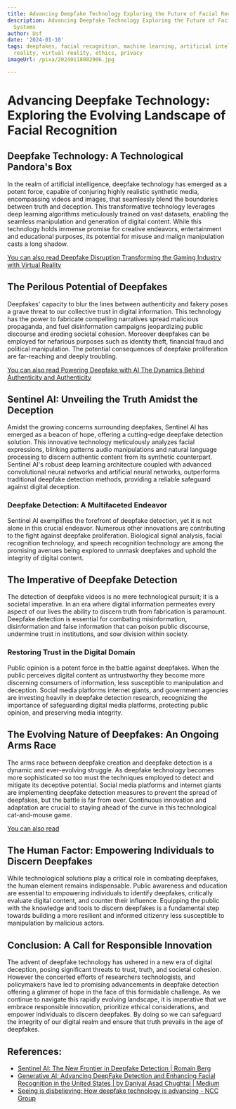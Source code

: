 ```yaml
---
title: Advancing Deepfake Technology Exploring the Future of Facial Recognition Systems
description: Advancing Deepfake Technology Exploring the Future of Facial Recognition
  Systems
author: Usf
date: '2024-01-10'
tags: deepfakes, facial recognition, machine learning, artificial intelligence, augmented
  reality, virtual reality, ethics, privacy
imageUrl: /pixa/20240118082906.jpg

---
```

# Advancing Deepfake Technology: Exploring  the Evolving Landscape of Facial Recognition

## Deepfake Technology: A Technological Pandora's Box

In the realm of  artificial intelligence, deepfake technology has emerged as a  potent force, capable of conjuring highly realistic synthetic  media, encompassing videos and  images, that seamlessly blend the boundaries between truth and deception. This transformative technology leverages deep learning algorithms meticulously trained  on vast datasets, enabling the seamless manipulation and generation of digital content. While this technology  holds immense promise for creative endeavors, entertainment  and educational purposes, its potential for  misuse and malign manipulation casts a long shadow.

[You can also read Deepfake Disruption Transforming the Gaming Industry with Virtual Reality](Deepfake%20Disruption%20Transforming%20the%20Gaming%20Industry%20with%20Virtual%20Reality)


## The Perilous Potential of Deepfakes

Deepfakes' capacity to blur the lines between  authenticity and fakery poses  a  grave threat to  our collective trust in digital information. This technology has the power to fabricate compelling narratives spread malicious propaganda, and fuel  disinformation campaigns jeopardizing public  discourse and eroding societal  cohesion. Moreover deepfakes can be  employed for nefarious purposes such as identity theft, financial fraud  and political manipulation. The potential  consequences of deepfake proliferation are far-reaching and deeply troubling.

[You can also read Powering Deepfake with AI The  Dynamics Behind Authenticity and Authenticity](Powering%20Deepfake%20with%20AI%20The%20Dynamics%20Behind%20Authenticity%20and%20Authenticity)


## Sentinel AI: Unveiling the Truth Amidst the Deception

Amidst the growing concerns surrounding deepfakes, Sentinel AI has emerged as a beacon of hope, offering  a cutting-edge deepfake detection solution. This innovative technology meticulously analyzes facial expressions, blinking patterns audio  manipulations and natural language processing to discern authentic content from its synthetic counterpart. Sentinel AI's robust deep learning architecture coupled with advanced convolutional neural networks and artificial neural networks, outperforms traditional deepfake detection methods,  providing  a reliable safeguard against digital deception.

### Deepfake Detection: A Multifaceted Endeavor

Sentinel AI exemplifies the forefront of deepfake detection,  yet it is not  alone in this  crucial endeavor. Numerous other innovations are contributing to  the fight against deepfake proliferation. Biological signal analysis, facial recognition technology, and speech recognition technology are among the promising avenues being explored to unmask deepfakes and uphold the integrity of digital content.

##  The Imperative of Deepfake Detection

The detection  of deepfake videos is no mere technological pursuit; it is  a societal imperative. In an era where digital information permeates every  aspect of our lives the ability to discern truth from fabrication is  paramount. Deepfake detection is  essential for combating misinformation, disinformation and false information that can poison public discourse, undermine  trust in institutions,  and sow division within society.

### Restoring Trust in the Digital Domain

Public opinion is a potent force in the battle against deepfakes. When the public perceives digital content  as untrustworthy they become more discerning consumers of  information, less susceptible to  manipulation  and deception. Social media platforms internet giants, and government agencies are investing heavily in deepfake detection research, recognizing the importance of safeguarding digital media platforms, protecting public opinion, and  preserving media integrity.

## The Evolving  Nature of Deepfakes: An  Ongoing Arms Race

The  arms race between deepfake creation and deepfake detection is a dynamic and ever-evolving struggle. As deepfake technology becomes more sophisticated so too must the  techniques employed to detect and mitigate its deceptive potential. Social  media platforms and internet giants are  implementing deepfake detection  measures to prevent the  spread of  deepfakes, but the battle is far from over. Continuous innovation  and adaptation  are crucial  to staying ahead of the curve in this technological cat-and-mouse game.

[You  can also read ]()


## The Human  Factor: Empowering Individuals to Discern Deepfakes

While technological solutions play a critical role in combating deepfakes, the human element remains indispensable. Public awareness  and education are essential to empowering individuals to identify  deepfakes, critically evaluate digital content, and counter their influence.  Equipping the public with the knowledge and tools to discern deepfakes is a fundamental step towards building a more resilient and informed citizenry  less susceptible to manipulation  by malicious actors.

## Conclusion: A Call for Responsible  Innovation

The  advent of deepfake technology  has ushered in a new era  of digital deception, posing significant threats to trust, truth, and societal cohesion. However  the concerted efforts  of researchers technologists, and policymakers have led to promising advancements in deepfake  detection offering a glimmer of hope in the face of this formidable challenge.  As we continue to navigate this rapidly evolving landscape, it is imperative that we  embrace responsible innovation, prioritize ethical  considerations,  and empower individuals to discern deepfakes. By doing so we can safeguard the integrity of our digital realm and ensure that  truth prevails in the age of deepfakes.

## References:
- [Sentinel AI: The New Frontier in Deepfake Detection | Romain Berg](https://www.romainberg.com/blog/artificial-intelligence/sentinel-ai-your-ultimate-deepfake-detection-solution/)
- [Generative AI: Advancing DeepFake Detection and Enhancing Facial Recognition in the United States | by Daniyal Asad Chughtai | Medium](https://medium.com/@daniyal_26690/generative-ai-advancing-deepfake-detection-and-enhancing-facial-recognition-in-the-united-states-cb388c9be249)
- [Seeing is disbelieving: How deepfake technology is advancing - NCC Group](https://www.nccgroup.com/us/seeing-is-disbelieving-how-deepfake-technology-is-advancing/)
